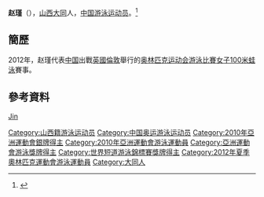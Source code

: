 {{noteTA|G1=Aquatics}}
{{Infobox Swimmer
| swimmername    = 赵瑾
| image          = 
| imagesize      = 
| caption        = 
| fullname       =   
| nationality    = {{PRC}}
| strokes        = [[仰泳|仰泳]]
| club           = 
| collegeteam    = 
| birth_date      = {{birth_date_and_age|1988|3|17}}<ref name="伦敦奥运"/>
| birth_place     = {{CHN}}[[山西省|山西省]][[大同市|大同市]]
| height         = {{height|m=1.76}}<ref name="伦敦奥运"/>
| weight         = {{weight|kg=69}}<ref name="伦敦奥运"/> 
| medaltemplates =
{{MedalSport|女子[[游泳|游泳]]}}
{{MedalCountry | {{CHN}} }}
{{MedalCompetition | [[亞洲運動會|亞洲運動會]]}}
{{MedalSilver| [[2010年亞洲運動會|2010年 廣州]] | [[2010年亞洲運動會游泳比賽|50米蛙泳]] }}
}}
'''赵瑾'''（{{bd|1988年|3月17日|catIdx=Zhao Jin}}），[[山西|山西]][[大同市|大同]]人，[[中国|中国]][[游泳|游泳]][[运动员|运动员]]。<ref name="伦敦奥运">{{cite web|title=2012伦敦奥运会中国体育代表团成员名录 - 赵瑾|url=http://2012teamchina.olympic.cn/index.php/personview/persons/15950|access-date=2012-07-18|archive-date=2020-05-12|archive-url=https://web.archive.org/web/20200512051324/http://2012teamchina.olympic.cn/index.php/personview/persons/15950|dead-url=no}}{{zh-cn}}</ref>

==簡歷==
2012年，赵瑾代表[[2012年夏季奥林匹克运动会中国代表团|中国]]出戰[[英國|英國]][[倫敦|倫敦]]舉行的[[2012年夏季奥林匹克运动会|奥林匹克运动会]][[2012年夏季奧林匹克運動會游泳比賽|游泳比賽]][[2012年夏季奧林匹克運動會女子100米蛙泳比賽|女子100米蛙泳]]賽事。

==參考資料==
{{Reflist}}

{{DEFAULTSORT:Zhao Jin}}
[[Category:山西籍游泳运动员|Category:山西籍游泳运动员]]
[[Category:中国奥运游泳运动员|Category:中国奥运游泳运动员]]
[[Category:2010年亞洲運動會銀牌得主|Category:2010年亞洲運動會銀牌得主]]
[[Category:2010年亞洲運動會游泳運動員|Category:2010年亞洲運動會游泳運動員]]
[[Category:亞洲運動會游泳獎牌得主|Category:亞洲運動會游泳獎牌得主]]
[[Category:世界短道游泳錦標賽獎牌得主|Category:世界短道游泳錦標賽獎牌得主]]
[[Category:2012年夏季奧林匹克運動會游泳運動員|Category:2012年夏季奧林匹克運動會游泳運動員]]
[[Category:大同人|Category:大同人]]
[[category:赵姓|Jin]]